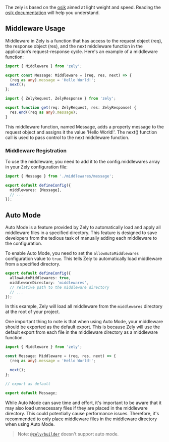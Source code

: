 The zely is based on the [osik](/apis/osik) aimed at light weight and speed.
Reading the [osik documentation](/apis/osik) will help you understand.

## Middleware Usage

Middleware in Zely is a function that has access to the request object (req), the response object (res), and the next middleware function in the application’s request-response cycle.
Here's an example of a middleware function:

```ts [title="middlewares/message.ts"]
import { Middleware } from 'zely';

export const Message: Middleware = (req, res, next) => {
  (req as any).message = 'Hello World!';
  next();
};
```

```ts [title="pages/index.ts"]
import { ZelyRequest, ZelyResponse } from 'zely';

export function get(req: ZelyRequest, res: ZelyResponse) {
  res.end((req as any).message);
}
```

This middleware function, named Message, adds a property message to the request object and assigns it the value 'Hello World!'. The next() function call is used to pass control to the next middleware function.

### Middleware Registration

To use the middleware, you need to add it to the config.middlewares array in your Zely configuration file:

```ts [title="zely.config.ts"]
import { Message } from './middlewares/message';

export default defineConfig({
  middlewares: [Message],
  // ...
});
```

## Auto Mode

Auto Mode is a feature provided by Zely to automatically load and apply all middleware files in a specified directory.
This feature is designed to save developers from the tedious task of manually adding each middleware to the configuration.

To enable Auto Mode, you need to set the `allowAutoMiddlewares` configuration value to `true`.
This tells Zely to automatically load middleware from a specified directory.

```ts [title="zely.config.ts"]
export default defineConfig({
  allowAutoMiddlewares: true,
  middlewareDirectory: 'middlewares',
  // relative path to the middleware directory
  // ...
});
```

In this example, Zely will load all middleware from the `middlewares` directory at the root of your project.

One important thing to note is that when using Auto Mode, your middleware should be exported as the default export.
This is because Zely will use the default export from each file in the middleware directory as a middleware function.

```ts [title="middlewares/message.ts"]
import { Middleware } from 'zely';

const Message: Middleware = (req, res, next) => {
  (req as any).message = 'Hello World!';

  next();
};

// export as default

export default Message;
```

While Auto Mode can save time and effort,
it's important to be aware that it may also load unnecessary files if they are placed in the middleware directory.
This could potentially cause performance issues.
Therefore, it's recommended to only place middleware files in the middleware directory when using Auto Mode.

> Note: [`@zely/builder`](/docs/zely-builder) doesn't support auto mode.
